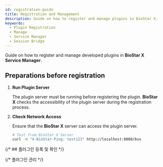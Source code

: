```yaml
---
id: registration-guide
title: Registration and Management
description: Guide on how to register and manage plugins in BioStar X.
keywords:
  - Plugin Registration
  - Manage
  - Service Manager
  - Session Bridge
---
```


Guide on how to register and manage developed plugins in **BioStar X Service Manager**.

## Preparations before registration

1. **Run Plugin Server**

   The plugin server must be running before registering the plugin. **BioStar X** checks the accessibility of the plugin server during the registration process.

2. **Check Network Access**

   Ensure that the **BioStar X** server can access the plugin server.

   ```bash
   # Test from BioStar X Server
   curl -H "X-BioStar-Ping: test123" http://localhost:8000/bsx
   ```

{/* ## 플러그인 등록 및 확인 */}

<RegisterPlugin />

{/* 플러그인 관리 */}

<ManagePlugins />
